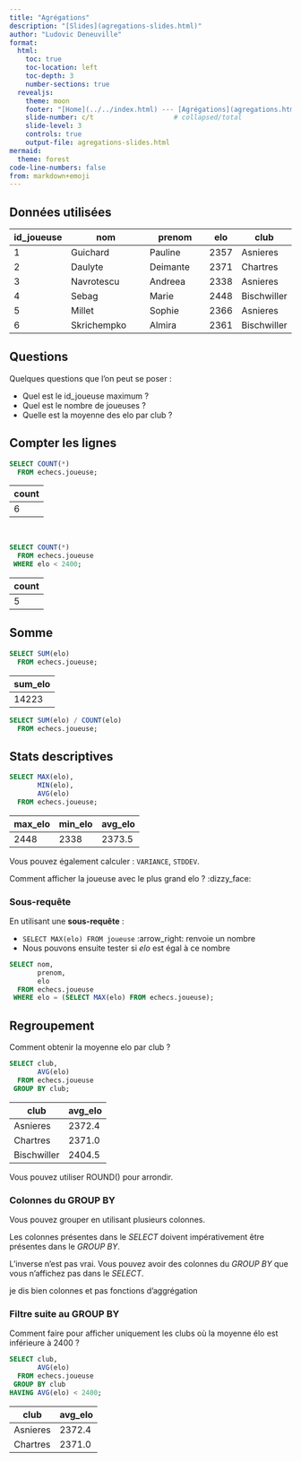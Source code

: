 ```yaml
---
title: "Agrégations"
description: "[Slides](agregations-slides.html)"
author: "Ludovic Deneuville"
format: 
  html:
    toc: true
    toc-location: left
    toc-depth: 3
    number-sections: true
  revealjs:
    theme: moon
    footer: "[Home](../../index.html) --- [Agrégations](agregations.html)"
    slide-number: c/t                    # collapsed/total
    slide-level: 3
    controls: true
    output-file: agregations-slides.html
mermaid:
  theme: forest
code-line-numbers: false
from: markdown+emoji
---
```


## Données utilisées

::: {.small-table}
| **id_joueuse** | **nom**                | **prenom**       | **elo** | **club**     |
|----------------|------------------------|------------------|---------|--------------|
| 1              | Guichard               | Pauline          | 2357    | Asnieres     |
| 2              | Daulyte                | Deimante         | 2371    | Chartres     | 
| 3              | Navrotescu             | Andreea          | 2338    | Asnieres     |
| 4              | Sebag                  | Marie            | 2448    | Bischwiller  |
| 5              | Millet                 | Sophie           | 2366    | Asnieres     |
| 6              | Skrichempko            | Almira           | 2361    | Bischwiller  |
:::

## Questions

Quelques questions que l'on peut se poser :

::: {.incremental}
- Quel est le id_joueuse maximum ?
- Quel est le nombre de joueuses ?
- Quelle est la moyenne des elo par club ?
:::

## Compter les lignes

```.sql
SELECT COUNT(*)
  FROM echecs.joueuse;
```

::: {.small-table}
| **count** |
|-----------|
| 6         |
:::

<br>

```.sql
SELECT COUNT(*)
  FROM echecs.joueuse
 WHERE elo < 2400;
```

::: {.small-table}
| **count** |
|-----------|
| 5         |
:::


## Somme

```.sql
SELECT SUM(elo)
  FROM echecs.joueuse;
```

::: {.small-table}
| **sum_elo** |
|-------------|
| 14223       |
:::

::: {.notes}
```.sql
SELECT SUM(elo) / COUNT(elo)
  FROM echecs.joueuse;
```

:::

## Stats descriptives

```.sql
SELECT MAX(elo),
       MIN(elo),
       AVG(elo)
  FROM echecs.joueuse;
```

::: {.small-table}
| **max_elo** | **min_elo** | **avg_elo** |
|-------------|-------------|-------------|
| 2448        | 2338        | 2373.5      |
:::

::: {.callout-tip}
Vous pouvez également calculer : `VARIANCE`, `STDDEV`.
:::


::: {.fragment}
Comment afficher la joueuse avec le plus grand elo ? :dizzy_face:
:::


### Sous-requête

En utilisant une **sous-requête** :

- `SELECT MAX(elo) FROM joueuse` :arrow_right: renvoie un nombre
- Nous pouvons ensuite tester si *elo* est égal à ce nombre

```.sql
SELECT nom,
       prenom,
       elo
  FROM echecs.joueuse
 WHERE elo = (SELECT MAX(elo) FROM echecs.joueuse);
```

## Regroupement

Comment obtenir la moyenne elo par club ?

:::::: {.fragment}

```.sql
SELECT club,
       AVG(elo)
  FROM echecs.joueuse
 GROUP BY club;
```

::: {.small-table}
| **club**         | **avg_elo** |
|------------------|-------------|
| Asnieres         | 2372.4      |
| Chartres         | 2371.0      |
| Bischwiller      | 2404.5      |

:::
::::::

::: {.notes}
Vous pouvez utiliser ROUND() pour arrondir.
:::

### Colonnes du GROUP BY

Vous pouvez grouper en utilisant plusieurs colonnes.

::: {.callout-important}
Les colonnes présentes dans le *SELECT* doivent impérativement être présentes dans le *GROUP BY*.

L'inverse n'est pas vrai. Vous pouvez avoir des colonnes du *GROUP BY* que vous n'affichez pas dans le *SELECT*.
:::

::: {.notes}
je dis bien colonnes et pas fonctions d'aggrégation
:::


### Filtre suite au GROUP BY

Comment faire pour afficher uniquement les clubs où la moyenne élo est inférieure à 2400 ?

:::::: {.fragment}

```.sql
SELECT club,
       AVG(elo)
  FROM echecs.joueuse
 GROUP BY club
HAVING AVG(elo) < 2400;
```

::: {.small-table}
| **club**         | **avg_elo** |
|------------------|-------------|
| Asnieres         | 2372.4      |
| Chartres         | 2371.0      |

:::
::::::